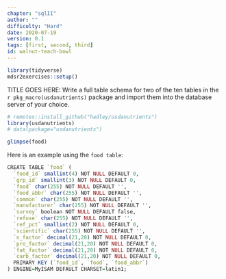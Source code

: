 ```yaml
---
chapter: "sqlII"
author: ""
difficulty: "Hard"
date: 2020-07-19 
version: 0.1
tags: [first, second, third]
id: walnut-teach-bowl
---
```


```r
library(tidyverse)
mdsr2exercises::setup()
```

TITLE GOES HERE: Write a full table schema for two of the ten tables in the `r pkg_macro(usdanutrients)` package and import them into the database server of your choice.  

```r
# remotes::install_github("hadley/usdanutrients")
library(usdanutrients)
# data(package="usdanutrients")
```

 <!--begin-answer-->
```r
glimpse(food)
```
Here is an example using the `food table`:

```r
CREATE TABLE `food` (
  `food_id` smallint(4) NOT NULL DEFAULT 0,
  `grp_id` smallint(3) NOT NULL DEFAULT 0,
  `food` char(255) NOT NULL DEFAULT '',
  `food_abbr` char(255) NOT NULL DEFAULT '',
  `common` char(255) NOT NULL DEFAULT '',
  `manufacturer` char(255) NOT NULL DEFAULT '',
  `survey` boolean NOT NULL DEFAULT false,
  `refuse` char(255) NOT NULL DEFAULT '',
  `ref_pct` smallint(2) NOT NULL DEFAULT 0,
  `scientific` char(255) NOT NULL DEFAULT '',
  `n_factor` decimal(21,20) NOT NULL DEFAULT 0,
  `pro_factor` decimal(21,20) NOT NULL DEFAULT 0,
  `fat_factor` decimal(21,20) NOT NULL DEFAULT 0,
  `carb_factor` decimal(21,20) NOT NULL DEFAULT 0,
  PRIMARY KEY (`food_id`, `food`, `food_abbr`)
) ENGINE=MyISAM DEFAULT CHARSET=latin1;
```
<!--end-answer-->

